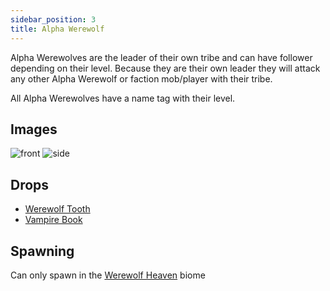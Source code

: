 ```yaml
---
sidebar_position: 3
title: Alpha Werewolf
---
```




Alpha Werewolves are the leader of their own tribe and can have follower depending on their level. Because they are their own leader they will attack any other Alpha Werewolf or faction mob/player with their tribe.

All Alpha Werewolves have a name tag with their level.

## Images
<img src={frontImage} width={300} alt="front"/>

<img src={sideImage} width={400} alt="side"/>

## Drops

- [Werewolf Tooth](../items.mdx#werewolf-tooth)
- [Vampire Book](https://github.com/TeamLapen/Vampirism/wiki/Items#vampire-book)

## Spawning
Can only spawn in the [Werewolf Heaven](../biomes.mdx#werewolf-heaven) biome